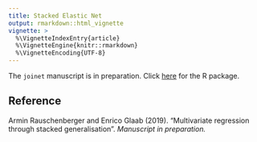 ---
title: Stacked Elastic Net
output: rmarkdown::html_vignette
vignette: >
  %\VignetteIndexEntry{article}
  %\VignetteEngine{knitr::rmarkdown}
  %\VignetteEncoding{UTF-8}
---

The `joinet` manuscript is in preparation. Click [here](https://CRAN.R-project.org/package=joinet) for the R package.

## Reference

Armin Rauschenberger and Enrico Glaab (2019).
"Multivariate regression through stacked generalisation".
*Manuscript in preparation.*
